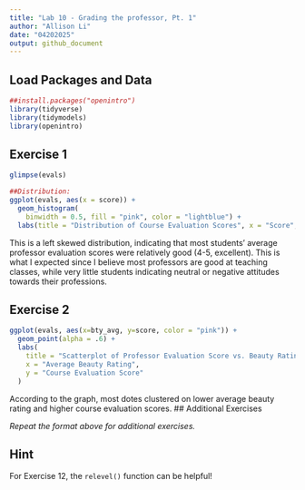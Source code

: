 ```yaml
---
title: "Lab 10 - Grading the professor, Pt. 1"
author: "Allison Li"
date: "04202025"
output: github_document
---
```


## Load Packages and Data

```r
##install.packages("openintro")
library(tidyverse) 
library(tidymodels)
library(openintro)
```

## Exercise 1

```r
glimpse(evals)

##Distribution:
ggplot(evals, aes(x = score)) +
  geom_histogram(
    binwidth = 0.5, fill = "pink", color = "lightblue") +
  labs(title = "Distribution of Course Evaluation Scores", x = "Score", y = "Count")
```

This is a left skewed distribution, indicating that most students' average professor evaluation scores were relatively good (4-5, excellent). This is what I expected since I believe most professors are good at teaching classes, while very little students indicating neutral or negative attitudes towards their professions. 

## Exercise 2

```r

ggplot(evals, aes(x=bty_avg, y=score, color = "pink")) + 
  geom_point(alpha = .6) +
  labs(
    title = "Scatterplot of Professor Evaluation Score vs. Beauty Rating",
    x = "Average Beauty Rating",
    y = "Course Evaluation Score"
  )
```

According to the graph, most dotes clustered on lower average beauty rating and higher course evaluation scores. 
## Additional Exercises

*Repeat the format above for additional exercises.*

## Hint

For Exercise 12, the `relevel()` function can be helpful!
